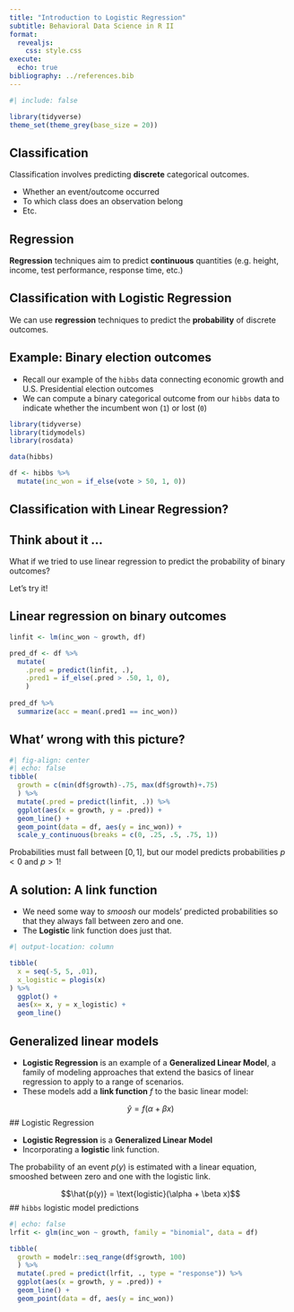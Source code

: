 ```yaml
---
title: "Introduction to Logistic Regression"
subtitle: Behavioral Data Science in R II
format: 
  revealjs:
    css: style.css
execute:
  echo: true
bibliography: ../references.bib
---
```


```r
#| include: false

library(tidyverse)
theme_set(theme_grey(base_size = 20))
```

## Classification

Classification involves predicting **discrete** categorical outcomes.

- Whether an event/outcome occurred
- To which class does an observation belong
- Etc.

## Regression

**Regression** techniques aim to predict **continuous** quantities (e.g. height, income, test performance, response time, etc.)

## Classification with Logistic Regression

We can use **regression** techniques to predict the **probability** of discrete outcomes.

## Example: Binary election outcomes

- Recall our example of the `hibbs` data connecting economic growth and U.S. Presidential election outcomes
- We can compute a binary categorical outcome from our `hibbs` data to indicate whether the incumbent won (`1`) or lost (`0`)

```r
library(tidyverse)
library(tidymodels)
library(rosdata)

data(hibbs)

df <- hibbs %>% 
  mutate(inc_won = if_else(vote > 50, 1, 0))

```

## Classification with Linear Regression?

::: {.callout-note icon="false"}
## Think about it ...
What if we tried to use linear regression to predict the probability of binary outcomes? 
:::

Let's try it!

## Linear regression on binary outcomes

```r
linfit <- lm(inc_won ~ growth, df)

pred_df <- df %>% 
  mutate(
    .pred = predict(linfit, .),
    .pred1 = if_else(.pred > .50, 1, 0),
    )
  
pred_df %>% 
  summarize(acc = mean(.pred1 == inc_won))

```
## What' wrong with this picture?

```r
#| fig-align: center
#| echo: false
tibble(
  growth = c(min(df$growth)-.75, max(df$growth)+.75)
  ) %>% 
  mutate(.pred = predict(linfit, .)) %>% 
  ggplot(aes(x = growth, y = .pred)) +
  geom_line() +
  geom_point(data = df, aes(y = inc_won)) +
  scale_y_continuous(breaks = c(0, .25, .5, .75, 1))
```

::: {.fragment}
Probabilities must fall between $[0, 1]$, but our model predicts probabilities $p < 0$ and $p > 1$!
:::



## A solution: A link function

- We need some way to *smoosh* our models' predicted probabilities so that they always fall between zero and one.
- The **Logistic** link function does just that.


```r
#| output-location: column

tibble(
  x = seq(-5, 5, .01),
  x_logistic = plogis(x)
) %>% 
  ggplot() +
  aes(x= x, y = x_logistic) +
  geom_line()
```



## Generalized linear models

- **Logistic Regression** is an example of a **Generalized Linear Model**, a family of modeling approaches that extend the basics of linear regression to apply to a range of scenarios.
- These models add a **link function** $f$ to the basic linear model:

$$\hat{y} =  f(\alpha + \beta x)$$
## Logistic Regression

- **Logistic Regression** is a **Generalized Linear Model** 
- Incorporating a **logistic** link function.

The probability of an event $p(y)$ is estimated with a linear equation, smooshed between zero and one with the logistic link.

$$\hat{p(y)} =  \text{logistic}(\alpha + \beta x)$$
## `hibbs` logistic model predictions

```r
#| echo: false
lrfit <- glm(inc_won ~ growth, family = "binomial", data = df)

tibble(
  growth = modelr::seq_range(df$growth, 100)
  ) %>% 
  mutate(.pred = predict(lrfit, ., type = "response")) %>% 
  ggplot(aes(x = growth, y = .pred)) +
  geom_line() +
  geom_point(data = df, aes(y = inc_won))
```




